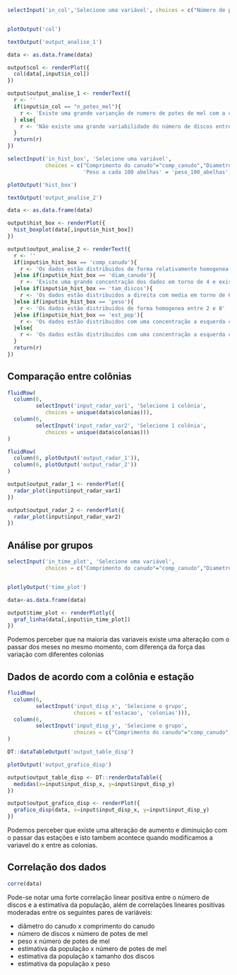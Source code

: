 ```r
selectInput('in_col','Selecione uma variável', choices = c("Número de potes de mel"="n_potes_mel","Número de discos"= "n_discos"))


plotOutput('col')

textOutput('output_analise_1')
```

```r

data <- as.data.frame(data)

output$col <- renderPlot({
  col(data[,input$in_col])
})

output$output_analise_1 <- renderText({
  r <- ''
  if(input$in_col == "n_potes_mel"){
    r <- 'Existe uma grande varianção de numero de potes de mel com a colonia 7 com 20 potes de mel e colonia 9 com 627 colonia '
  } else{
    r <- 'Não existe uma grande variabilidade do número de discos entre as colonias'
  }
  return(r)
})
```

```r
selectInput('in_hist_box', 'Selecione uma variável', 
            choices = c("Comprimento do canudo"="comp_canudo","Diametro do canudo"="diam_canudo","Tamanho dos discos"="tam_discos","Peso"="peso","Estimativa populacional"="est_pop",
                        'Peso a cada 100 abelhas' = 'peso_100_abelhas'))

plotOutput('hist_box')

textOutput('output_analise_2')

```

```r

data <- as.data.frame(data)

output$hist_box <- renderPlot({
  hist_boxplot(data[,input$in_hist_box])
})

output$output_analise_2 <- renderText({
  r <- ''
  if(input$in_hist_box == 'comp_canudo'){
    r <- 'Os dados estão distribuidos de forma relativamente homogenea entre 0 e 12, e possui poucos outliers a direita '
  }else if(input$in_hist_box == 'diam_canudo'){
    r <- 'Existe uma grande concentração dos dados em torno de 4 e existe poucos outliers a esquerda'
  }else if(input$in_hist_box == 'tam_discos'){
    r <- 'Os dados estão distribuidos a direita com media em torno de 6,5 e possui poucos outliers a esquerda'
  }else if(input$in_hist_box == 'peso'){
    r <- 'Os dados estão distribuidos de forma homogenea entre 2 e 8'
  }else if(input$in_hist_box == 'est_pop'){
    r <- 'Os dados estão distribuidos com uma concentração a esquerda com media em torno de 3000, e possui outliers a direita'
  }else{
    r <- 'Os dados estão distribuidos com uma concentração a esquerda com media em torno de 0,2, e possui outliers a direita'
  }
  return(r)
})
```


## Comparação entre colônias

```r
fluidRow(
  column(6,
         selectInput('input_radar_var1', 'Selecione 1 colônia', 
            choices = unique(data$colonias))),
  column(6,
         selectInput('input_radar_var2', 'Selecione 1 colônia', 
            choices = unique(data$colonias)))
)
```

```r
fluidRow(
  column(6, plotOutput('output_radar_1')),
  column(6, plotOutput('output_radar_2'))
)
```

```r
output$output_radar_1 <- renderPlot({
  radar_plot(input$input_radar_var1)
})

output$output_radar_2 <- renderPlot({
  radar_plot(input$input_radar_var2)
})
```


## Análise por grupos

```r
selectInput('in_time_plot', 'Selecione uma variável', 
            choices = c("Comprimento do canudo"="comp_canudo","Diametro do canudo"="diam_canudo", "Número de potes de mel"="n_potes_mel","Número de discos"= "n_discos","Tamanho dos discos"="tam_discos","Peso"="peso","Estimativa populacional"="est_pop", 'Peso a cada 100 abelhas' = 'peso_100_abelhas'))


plotlyOutput('time_plot')
```


```r
data<-as.data.frame(data)

output$time_plot <- renderPlotly({
  graf_linha(data[,input$in_time_plot])
})
```

Podemos perceber que na maioria das variaveis existe uma alteração com o passar dos meses no mesmo momento, com diferença da força das variação com diferentes colonias

## Dados de acordo com a colônia e estação

```r
fluidRow(
  column(6,
         selectInput('input_disp_x', 'Selecione o grupo', 
                     choices = c('estacao', 'colonias'))),
  column(6,
         selectInput('input_disp_y', 'Selecione o grupo', 
                     choices = c("Comprimento do canudo"="comp_canudo","Diametro do canudo"="diam_canudo", "Número de potes de mel"="n_potes_mel","Número de discos"= "n_discos","Tamanho dos discos"="tam_discos","Peso"="peso","Estimativa populacional"="est_pop", 'Peso a cada 100 abelhas' = 'peso_100_abelhas')))
)

DT::dataTableOutput('output_table_disp')

plotOutput('output_grafico_disp')
```


```r

output$output_table_disp <- DT::renderDataTable({
  medidas(x=input$input_disp_x, y=input$input_disp_y)
})

output$output_grafico_disp <- renderPlot({
  grafico_disp(data, x=input$input_disp_x, y=input$input_disp_y)
})
```

Podemos perceber que existe uma alteração de aumento e diminuição com o passar das estações e isto tambem acontece quando modificamos a variavel do x entre as colonias.

## Correlação dos dados

```r
corre(data)
```



Pode-se notar uma forte correlação linear positiva entre o número de discos e a estimativa da população, além de correlações lineares positivas moderadas entre os seguintes pares de variáveis:

- diâmetro do canudo x comprimento do canudo
- número de discos x número de potes de mel
- peso x número de potes de mel
- estimativa da população x número de potes de mel
- estimativa da população x tamanho dos discos
- estimativa da população x peso

